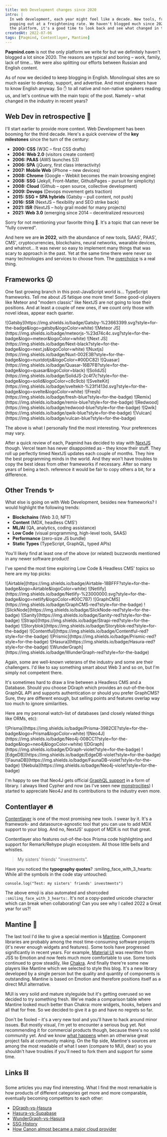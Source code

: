 ```yaml
---
title: Web Development changes since 2020
intro: | 
  In web development, each year might feel like a decade. New tools, frameworks, services keep
  popping out at a freightening rate. We haven't blogged much since 2020, and now as we revive
  the platform, it's a good time to look back and see what changed in the industry over the past couple of years.
createdAt: 2022-07-06
tags: [Paqmind, Contentlayer, Mantine]
---
```


**Paqmind.com** is not the only platform we write for but we definitely haven't blogged a lot since 2020.
The reasons are typical and boring – work, family, lack of time... We were also splitting our efforts between
Russian and English content.

As of now we decided to keep blogging in English. Monolingual sites are so much easier to develop, support, 
and advertise. And most engineers have to know English anyway. So :raised_hand: to all native and non-native 
speakers reading us, and let's continue with the main topic of the post. Namely – what changed in 
the industry in recent years?

## Web Dev in retrospective :amphora:

I'll start earlier to provide more context. Web Development has been booming for the third decade. 
Here's a quick overview of the **key milestones** since the turn of the century:
- **2000: CSS** (W3C – first CSS drafts)
- **2004: Web 2.0** (visitors create content)
- **2006: PAAS** (AWS launches S3)
- **2006: SPA** (jQuery, first class interactivity)
- **2007: Mobile Web** (iPhone – new devices)
- **2008: Chrome** (Google – Webkit becomes the main browsing engine)
- **2008: SSG** (Jekyll, Front-Matter, GithubPages – pursuit for simplicity)
- **2008: Cloud** (Github – open source, collective development)
- **2009: Devops** (Devops movement gets traction)
- **2015: SSG + SPA hybrids** (Gatsby – pull content, not push)
- **2016: SSR** (NextJS – flexibility and SEO strike back)
- **2021: ISR** (NextJS – holy grail model for many projects)
- **2021: Web 3.0** (emerging since 2014 – decentralized resources)

Sorry for not mentioning your favorite thing :shrug:. It's a topic that can never be "fully covered".

And here we are **in 2022**, with the abundance of new tools, SAAS', PAAS', CMS', cryptocurrencies,
blockchains, neural networks, wearable devices, and whatnot... It was never so easy to implement many things that 
was scary to approach in the past. Yet at the same time there were never so many technologies 
and services to choose from. The [overchoice](https://en.wikipedia.org/wiki/Overchoice) is a real thing.

## Frameworks :open_mouth:

One fast growing branch in this post-JavaScript world is... TypeScript frameworks.
Tell me about JS fatique one more time! Some good-ol players like Meteor and "modern classic" like NextJS
are not going to lose their positions. And at least a couple of new ones, if we count only those with novel ideas, appear each quarter.

<Group my="1.5rem">
![Gatsby](https://img.shields.io/badge/Gatsby-%23663399.svg?style=for-the-badge&logo=gatsby&logoColor=white)
![Meteor JS](https://img.shields.io/badge/meteorjs-%23d74c4c.svg?style=for-the-badge&logo=meteor&logoColor=white)
![Next JS](https://img.shields.io/badge/Next-black?style=for-the-badge&logo=next.js&logoColor=white)
![Nuxtjs](https://img.shields.io/badge/Nuxt-002E3B?style=for-the-badge&logo=nuxtdotjs&logoColor=#00DC82)
![Quasar](https://img.shields.io/badge/Quasar-16B7FB?style=for-the-badge&logo=quasar&logoColor=black)
![SolidJS](https://img.shields.io/badge/SolidJS-2c4f7c?style=for-the-badge&logo=solid&logoColor=c8c9cb)
![SvelteKit](https://img.shields.io/badge/sveltekit-%23f1413d.svg?style=for-the-badge&logo=svelte&logoColor=white)
![Fresh](https://img.shields.io/badge/fresh-blue?style=for-the-badge)
![Remix](https://img.shields.io/badge/remix-blue?style=for-the-badge)
![Redwood](https://img.shields.io/badge/redwood-blue?style=for-the-badge)
![Qwik](https://img.shields.io/badge/qwik-blue?style=for-the-badge)
![Vulcan](https://img.shields.io/badge/vulcan-blue?style=for-the-badge)
</Group>

The above is what I personally find the most interesting. Your preferences may vary.

After a quick review of each, Paqmind has decided to stay with [NextJS](https://nextjs.org/blog) though. 
Vercel team has never disappointed as – they know their stuff. They roll up perfectly timed NextJS updates each couple of months. They hire the best 
programming minds in the world. And they won't have troubles to copy the best ideas from other frameworks
if necessary. After so many years of being a tech. reference it would be fair to copy others a bit,
for a difference.

## Other Trends :sparkles:

What else is going on with Web Development, besides new frameworks? I would highlight the following trends:
- **Blockchains** (Web 3.0, NFT)
- **Content** (MDX, headless CMS')
- **ML/AI** (QA, analytics, coding assistance)
- **Low Code** (visual programming, high-level tools, SAAS)
- **Performance** (zero-size JS bundle)
- **Static Types** (TypeScript, GraphQL, typed APIs)

You'll likely find at least one of the above (or related) buzzwords mentioned in any newer 
software product!

I've spend the most time exploring Low Code & Headless CMS' topics so here are my top picks:

<Group my="1.5rem">
![Airtable](https://img.shields.io/badge/Airtable-18BFFF?style=for-the-badge&logo=Airtable&logoColor=white)
![Netlify](https://img.shields.io/badge/Netlify-%23000000.svg?style=for-the-badge&logo=netlify&logoColor=#00C7B7)
![GraphCMS](https://img.shields.io/badge/GraphCMS-red?style=for-the-badge)
![SlickNode](https://img.shields.io/badge/SlickNode-red?style=for-the-badge)
![Sanity](https://img.shields.io/badge/Sanity-red?style=for-the-badge)
![Strapi](https://img.shields.io/badge/Strapi-red?style=for-the-badge)
![Storyblok](https://img.shields.io/badge/Storyblok-red?style=for-the-badge)
![Contentful](https://img.shields.io/badge/Contentful-red?style=for-the-badge)
![Prismic](https://img.shields.io/badge/Prismic-red?style=for-the-badge)
![Hasura](https://img.shields.io/badge/Hasura-red?style=for-the-badge)
![WunderGraph](https://img.shields.io/badge/WunderGraph-red?style=for-the-badge)
</Group>

Again, some are well-known veterans of the industry and some are their challengers. I'd like 
to say something smart about Web 3 and so on, but I'm simply not competent there.

It's sometimes hard to draw a line between a Headless CMS and a Database. Should you choose DGraph
which provides an out-of-the-box GraphQL API and supports authentication or should you prefer GraphCMS?
Sure, they are different enough, but selling points and features overlap way too much to ignore
similarities. 

Here are my personal watch-list of databases (and closely related things like ORMs, etc):

<Group my="1.5rem">
![Prisma](https://img.shields.io/badge/Prisma-3982CE?style=for-the-badge&logo=Prisma&logoColor=white)
![Neo4J](https://img.shields.io/badge/Neo4j-008CC1?style=for-the-badge&logo=neo4j&logoColor=white)
![DGraph](https://img.shields.io/badge/DGraph-violet?style=for-the-badge)
![EdgeDB](https://img.shields.io/badge/EdgeDB-violet?style=for-the-badge)
![FaunaDB](https://img.shields.io/badge/FaunaDB-violet?style=for-the-badge)
![Nebula](https://img.shields.io/badge/Neo4j-violet?style=for-the-badge)
</Group>

I'm happy to see that Neo4J gets official [GraphQL support](https://neo4j.com/developer/graphql/) in a form of library.
I always liked Cypher and now (as I've seen new [monstrocities](shttps://www.sanity.io/docs/groq-syntax))
I started to appreciate Neo4J and its contributions to the industry even more.

## Contentlayer :fire:

[Contentlayer](https://www.contentlayer.dev/) is one of the most promising new tools. I swear by it.
It's a framework- and datasource-agnostic tool that you can use to add MDX support to your blog. 
And no, NextJS' support of MDX is not that great.

Contentlayer also features out-of-the-box Prisma code highlighting and support for Remark/Rehype plugin ecosystem. 
All those little bells and whistles.

> My sisters' friends' "investments".

Have you noticed the **typography quotes**? :smiling_face_with_3_hearts:
While all the symbols in the code stay untouched:

```
console.log("Test: my sisters' friends' investments")
```

The above emoji is also automated and shorcoded `:smiling_face_with_3_hearts:`. It's not a copy-pasted
unicode character which can break when collaborating! Can you see why I called 2022 a Great year for us?!

## Mantine :lipstick:

The last tool I'd like to give a special mention is [Mantine](https://mantine.dev/). Component libraries
are probably among the most time-consuming software projects (it's never enough widgets and features). 
Some tools have progressed significantly in recent years. For example, [Material UI](https://mui.com/) was rewritten from JSS to Emotion
and now feels much more comfortable to use. Some tools continued to grow steadily, like [Chakra](https://chakra-ui.com/).
And finally there're some new players like Mantine which we selected to style this blog. It's a new
library developed by a single person but the quality and quantity of components is outstanding. Mantine
is based on Emotion and therefore positions itself as a direct MUI alternative.

MUI is very solid and mature styleguide but it's getting overused so we decided to try something fresh.
We've made a comparison table where Mantine looked much better than Chakra: more widgets, hooks, helpers
and all that for free. So we decided to give it a go and have no regrets so far.

Don't be fooled – it's a very new tool and you'll have to hack around minor issues. But mostly
visual, I'm yet to encounter a serious bug yet. Not recommending it for commercial products though,
because there's no solid community yet. And we know [what happens](https://elm-lang.org/) when an
otherwise great project fails at community making. On the flip side, Mantine's sources are among the most
readable of what I seen (compare to MUI, dear) so you shouldn't have troubles if you'll need to fork
them and support for some time.

## Links :chains:

Some articles you may find interesting. What I find the most remarkable is how products of different
categories get more and more comparable, eventually becoming competitors to each other:

- [DGraph-vs-Hasura](https://dgraph.io/compare-graphql/)
- [Hasura-vs-Supabase](https://www.adservio.fr/post/hasura-vs-supabase#:~:text=By%20far%2C%20the%20biggest%20difference,who%20want%20to%20use%20it.)
- [WunderGraph-vs-Hasura](https://wundergraph.com/docs/overview/comparison/vs_hasura)
- [SSG History](https://cloudcannon.com/blog/ssg-history-1-before-jekyll/)
- [How Canon almost became a major cloud provider](https://blog.porter.run/history-of-paas-how-canon-almost-became-a-major-cloud-provider/)

